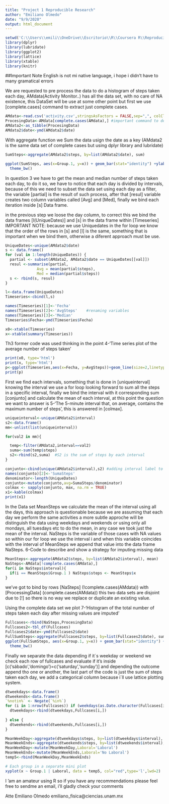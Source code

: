 ---
title: "Project 1 Reproducible Research"
author: "Emiliano Olmedo"
date: "9/9/2020"
output: html_document
---

```{r packages,echo=FALSE,message=FALSE,warning=FALSE}
setwd('C:\\Users\\emili\\OneDrive\\Escritorio\\R\\Coursera R\\Reproducible Research')
library(dplyr)
library(lubridate)
library(ggplot2)
library(lattice)
library(xtable)
library(knitr)
```
##Important Note English is not mi native language, i hope i didn't have to many gramatical errors


We are requested to pre process the data to do a histogram of steps taken each day, AMdata(Activity Monitor..) has all the data set, with no care of NA existence, this DataSet will be use at some other point but first we use [complete.cases] command to extract just complete cases.


```{r Question1, echo=TRUE,results='asis'}


AMdata<-read.csv('activity.csv',stringsAsFactors = FALSE,sep=",", colClasses = c('numeric',NA,"numeric")) 
ProcesingData<-AMdata[complete.cases(AMdata),] #important command to delete NA
AMdata2<-as_tibble(ProcesingData)
AMdata2$date<-ymd(AMdata2$date)
```
With aggregate function we Sum the data usign the date as a key (AMdata2 is the same data set of complete cases but using dplyr library and lubridate)

```{r cars}
SumSteps<-aggregate(AMdata2$steps, by=list(AMdata2$date), sum)
```


```{r question1, echo=TRUE}
ggplot(SumSteps, aes(x=Group.1, y=x)) + geom_bar(stat="identity") +ylab("Frequency") + xlab("Year and Month") +
  theme_bw() 

```

In question 3 we have to get the mean and median number of steps taken each day, to do it so, we have to notice that each day is divided by intervals, because of this we need to subset the data set using each day as a filter, the variable [partial] is the result of such process, after that [resul] variable creates two column variables called [Avg] and [Med], finally we bind each iteration inside [s] Data frame.

in the previous step we loose the day column, to correct this we bind the data frames [l(UniqueDates)] and [s]  in the data frame within [Timeseries]
IMPORTANT NOTE: because we use Uniquedates in the for loop we know that the order of the rows in [s] and [l] is the same, something that is important when we bind them, otherwise a diferent approach must be use.
```{r question3, echo=TRUE}

UniqueDates<-unique(AMdata2$date)
s <- data.frame()
for (val in 1:length(UniqueDates)) {
  partial <- subset(AMdata2, AMdata2$date == UniqueDates[[val]])
  resul <-summarise(partial,
              Avg = mean(partial$steps),
              Med = median(partial$steps))
  s <- rbind(s, resul)
}

l<-data.frame(UniqueDates)
Timeseries<-cbind(l,s)

names(Timeseries)[1]<-'Fecha'
names(Timeseries)[2]<-'AvgSteps'    #renaming variables
names(Timeseries)[3]<-'Median'
Timeseries$Fecha<-ymd(Timeseries$Fecha)

x0<-xtable(Timeseries)
x<-xtable(summary(Timeseries))

```

Th3 former code was used thinking in the point 4-'Time series plot of the average number of steps taken'

```{r question4, echo=TRUE,results='asis'}
print(x0, type='html')
print(x, type='html')
p<-ggplot(Timeseries,aes(x=Fecha, y=AvgSteps))+geom_line(size=2,linetype=1,col = "blue")+geom_point(size=3)
print(p)
```

First we find each intervals, something that is done in [uniqueinterval] knowing the interval we use a for loop looking forward to sum all the steps in a specific interval, finally we bind the interval with it corresponding sum [conjunto] and calculate the mean of each interval, at this point the question we want to answer is 5-'The 5-minute interval that, on average, contains the maximum number of steps', this is answered in [colmax].

```{r question5, echo=TRUE,results='asis'}
uniqueinterval<-unique(AMdata2$interval)
s2<-data.frame()
mm<-unlist(list(uniqueinterval))

for(val2 in mm){

  temp<-filter(AMdata2,interval==val2)
  suma<-sum(temp$steps)
  s2<-rbind(s2,suma)  #S2 is the sum of steps by each interval 
}

conjunto<-cbind(unique(AMdata2$interval),s2) #adding interval label to their sum of steps
names(conjunto)[2]<-'SumaSteps'
denominator<-length(UniqueDates)
conjunto<-mutate(conjunto,avg=SumaSteps/denominator)
colmax <- sapply(conjunto, max, na.rm = TRUE)
x1<-kable(colmax)
print(x1)
```

In the Data set MeanSteps we calculate the mean of the interval using all the days, this approach is questionable because we are assuming that each day we perform the same activities a more subtle approche will be distinguish the data using weekdays and weekends or using only all mondays, all tuesdays etc to do the mean, in any case we took just the mean of the interval. NaSteps is the variable of those cases with NA values so within our for loop we use the interval i and when this variable coincides with the interval of MeanSteps we append that value into the data frame NaSteps. 
6-Code to describe and show a strategy for imputing missing data

```{r question6, echo=TRUE,results='asis',warning=FALSE}
MeanSteps<-aggregate(AMdata2$steps, by=list(AMdata2$interval), mean)
NaSteps<-AMdata[!complete.cases(AMdata),]
for(i in NaSteps$interval){
  if(i == MeanSteps$Group.1 ) NaSteps$steps <- MeanSteps$x
}
```

we've got to bind by rows [NaSteps] (!complete.cases(AMdata)) with [ProcessingData] (complete.cases(AMdata)) this two data sets are disjoint due to [!] so there is no way we replace or duplicate an existing value.

Using the complete data set we plot 7-'Histogram of the total number of steps taken each day after missing values are imputed'

```{r question7, echo=TRUE,results='asis',warning=FALSE}
Fullcases<-rbind(NaSteps,ProcesingData)
Fullcases2<-tbl_df(Fullcases)
Fullcases2$date<-ymd(Fullcases2$date)
FullSumSteps<-aggregate(Fullcases2$steps, by=list(Fullcases2$date), sum)
ggplot(FullSumSteps, aes(x=Group.1, y=x)) + geom_bar(stat="identity") +ylab("Frequency") + xlab("Year and Month") +
  theme_bw() 
```


Finally we separate the data depending if it´s weekday or weekend we check each row of fullcases and evaluate if it's inside [c('sábado','domingo')=c('saturday','sunday')] and depending the outcome append tho one or another, the last part of the code is just the sum of steps taken each day, we add a categorical column because i´ll use lattice plotting system.


```{r question8, echo=TRUE,results='asis',warning=FALSE}
dtweekdays<-data.frame()
dtweekends<-data.frame()
`%notin%` <- Negate(`%in%`)
for (i in 1:nrow(Fullcases)) if (weekdays(as.Date.character(Fullcases[i,2])) %notin% c('sábado','domingo')){
  dtweekdays<-rbind(dtweekdays,Fullcases[i,])
  
} else {
  dtweekends<-rbind(dtweekends,Fullcases[i,])
}

MeanWeekDay<-aggregate(dtweekdays$steps, by=list(dtweekdays$interval), sum)
MeanWeekEnds<-aggregate(dtweekends$steps, by=list(dtweekends$interval), sum)
MeanWeekDay<-mutate(MeanWeekDay,Laboral='Laboral')
MeanWeekEnds<-mutate(MeanWeekEnds,Laboral='No Laboral')
temp5<-rbind(MeanWeekDay,MeanWeekEnds)

# Each group in a separate mini plot
xyplot(x ~ Group.1 | Laboral, data = temp5, col="red",type='l',lwd=2)
```


I 'am an amateur  using R so if you have any recommendations please feel free to sendme an email, i'll gladly check your comments

Atte Emiliano Olmedo
emiliano_fisica@ciencias.unam.mx

